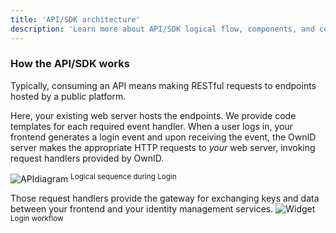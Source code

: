 ```yaml
---
title: 'API/SDK architecture'
description: 'Learn more about API/SDK logical flow, components, and conncectivity'
---
```


### How the API/SDK works

Typically, consuming an API means making RESTful requests to endpoints hosted by a public platform.

Here, your existing web server hosts the endpoints. We provide code templates for each required event handler.
When a user logs in, your frontend generates a login event and upon receiving the event, the OwnID server makes the appropriate HTTP requests to _your_ web server, invoking request handlers provided by OwnID. 

<img
  src="/images/howto.png"
  alt="APIdiagram"
/>
<sup>Logical sequence  during Login</sup>

Those request handlers provide the gateway for exchanging keys and data between your frontend and your identity management services. 
<img
  src="/images/login-diagram.png"
  alt="Widget"
/>
<sup>Login workflow</sup>
